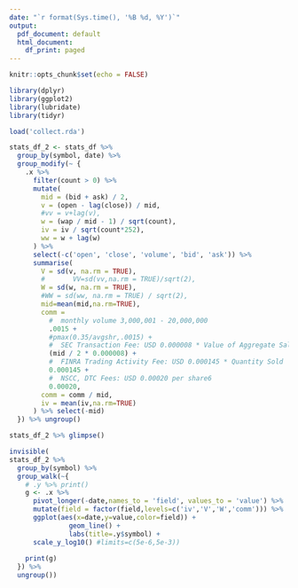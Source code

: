 ```yaml
---
date: "`r format(Sys.time(), '%B %d, %Y')`"
output:
  pdf_document: default
  html_document:
    df_print: paged
---
```


```r
knitr::opts_chunk$set(echo = FALSE)
```


```r
library(dplyr)
library(ggplot2)
library(lubridate)
library(tidyr)
```
  

```r
load('collect.rda')

stats_df_2 <- stats_df %>%
  group_by(symbol, date) %>%
  group_modify(~ {
    .x %>%
      filter(count > 0) %>%
      mutate(
        mid = (bid + ask) / 2,
        v = (open - lag(close)) / mid,
        #vv = v+lag(v),
        w = (wap / mid - 1) / sqrt(count),
        iv = iv / sqrt(count*252),
        ww = w + lag(w)
      ) %>%
      select(-c('open', 'close', 'volume', 'bid', 'ask')) %>%
      summarise(
        V = sd(v, na.rm = TRUE),
        #       VV=sd(vv,na.rm = TRUE)/sqrt(2),
        W = sd(w, na.rm = TRUE),
        #WW = sd(ww, na.rm = TRUE) / sqrt(2),
        mid=mean(mid,na.rm=TRUE),
        comm =
          #  monthly volume 3,000,001 - 20,000,000
          .0015 +
          #pmax(0.35/avgshr,.0015) +
          #  SEC Transaction Fee: USD 0.000008 * Value of Aggregate Sales
          (mid / 2 * 0.000008) +
          #  FINRA Trading Activity Fee: USD 0.000145 * Quantity Sold
          0.000145 +
          #  NSCC, DTC Fees: USD 0.00020 per share6
          0.00020,
        comm = comm / mid,
        iv = mean(iv,na.rm=TRUE)
      ) %>% select(-mid)
  }) %>% ungroup()

stats_df_2 %>% glimpse()

invisible(
stats_df_2 %>%
  group_by(symbol) %>%
  group_walk(~{
    # .y %>% print()
    g <- .x %>% 
      pivot_longer(-date,names_to = 'field', values_to = 'value') %>%
      mutate(field = factor(field,levels=c('iv','V','W','comm'))) %>%
      ggplot(aes(x=date,y=value,color=field)) +
               geom_line() +
               labs(title=.y$symbol) +
      scale_y_log10() #limits=c(5e-6,5e-3))
    
    print(g)
  }) %>%
  ungroup())


```


